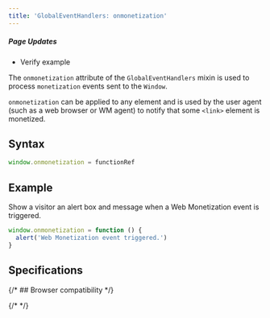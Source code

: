 ```yaml
---
title: 'GlobalEventHandlers: onmonetization'
---
```



<div class='draft'>
  <h5>Page Updates</h5>
  <ul>
    <li>Verify example</li>
  </ul>
</div>

The `onmonetization` attribute of the <Tooltip content='Describes event handlers common to several interfaces like HTMLElement, Document, or Window' client:load><span>`GlobalEventHandlers`</span></Tooltip> mixin is used to process `monetization` events sent to the `Window`.

`onmonetization` can be applied to any element and is used by the user agent (such as a web browser or WM agent) to notify that some `<link>` element is monetized.

## Syntax

```js
window.onmonetization = functionRef
```

## Example

Show a visitor an alert box and message when a Web Monetization event is triggered.

```js
window.onmonetization = function () {
  alert('Web Monetization event triggered.')
}
```

## Specifications

<Specification anchor='onmonetization-event-handler' />

{/* ## Browser compatibility */}

{/* <BrowserCompat json={data} /> */}